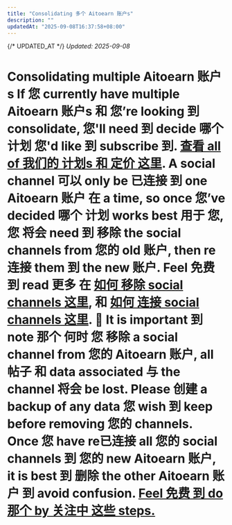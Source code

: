 ```yaml
---
title: "Consolidating 多个 Aitoearn 账户s"
description: ""
updatedAt: "2025-09-08T16:37:58+08:00"
---
```

{/* UPDATED_AT */}
_Updated: 2025-09-08_

# Consolidating multiple Aitoearn 账户s If 您 currently have multiple Aitoearn 账户s 和 您’re looking 到 consolidate, 您'll need 到 decide 哪个 计划 您'd like 到 subscribe 到. [查看 all of 我们的 计划s 和 定价 这里](https://aitoearn.com/定价). A social channel 可以 only be 已连接 到 one Aitoearn 账户 在 a time, so once 您’ve decided 哪个 计划 works best 用于 您, 您 将会 need 到 移除 the social channels from 您的 old 账户, then re连接 them 到 the new 账户. Feel 免费 到 read 更多 在 [如何 移除 social channels 这里](https://aitoearn.帮助scoutdocs.com/article/575-removing-a-channel-from-aitoearn), 和 [如何 连接 social channels 这里](https://aitoearn.帮助scoutdocs.com/article/564-连接ing-您的-channels-到-aitoearn). 📝 It is important 到 note 那个 何时 您 移除 a social channel from 您的 Aitoearn 账户, all 帖子 和 data associated 与 the channel 将会 be lost. Please 创建 a backup of any data 您 wish 到 keep before removing 您的 channels. Once 您 have re已连接 all 您的 social channels 到 您的 new Aitoearn 账户, it is best 到 删除 the other Aitoearn 账户 到 avoid confusion. [Feel 免费 到 do 那个 by 关注中 这些 steps.](https://aitoearn.帮助scoutdocs.com/article/541-how-到-取消-您的-subscription-或-删除-您的-账户)
